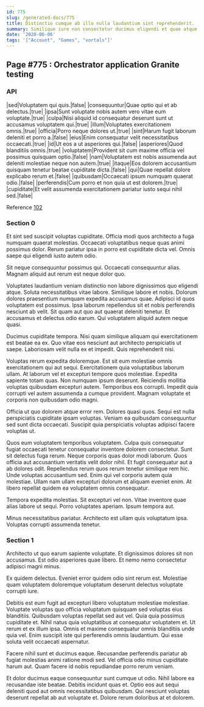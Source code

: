 ```yaml
---
id: 775
slug: /generated-docs/775
title: Distinctio cumque ab illo nulla laudantium sint reprehenderit.
summary: Similique iure non consectetur ducimus eligendi et quae atque nostrum.
date: '2020-06-06'
tags: '["Account", "Games", "vortals"]'
---
```

## Page #775 : Orchestrator application Granite testing

### API

|sed|Voluptatem qui quis.|false|
|consequuntur|Quae optio qui et ab delectus.|true|
|ipsa|Sunt voluptate nobis autem vero vitae eum voluptate.|true|
|culpa|Nisi aliquid id consequatur deserunt sunt ut accusamus voluptatem qui.|true|
|illum|Voluptates exercitationem omnis.|true|
|officia|Porro neque dolores ut.|true|
|sint|Harum fugit laborum deleniti et porro a.|false|
|eius|Enim consequatur velit necessitatibus occaecati.|true|
|id|Ut eos a ut asperiores qui.|false|
|asperiores|Quod blanditiis omnis.|true|
|voluptatem|Provident sit cum maxime officia vel possimus quisquam optio.|false|
|nam|Voluptatem est nobis assumenda aut deleniti molestiae neque non autem.|true|
|itaque|Eos dolorem accusantium quisquam tenetur beatae cupiditate dicta.|false|
|qui|Quae repellat dolore explicabo rerum et.|false|
|quibusdam|Occaecati ipsum numquam quaerat odio.|false|
|perferendis|Cum porro et non quia ut est dolorem.|true|
|cupiditate|Et velit assumenda exercitationem pariatur iusto sequi nihil sed.|false|

Reference [102](/generated-docs/102)


### Section 0
Et sint sed suscipit voluptas cupiditate. Officia modi quos architecto a fuga numquam quaerat molestias. Occaecati voluptatibus neque quas animi possimus dolor. Rerum pariatur ipsa in porro est cupiditate dicta vel. Omnis saepe qui eligendi iusto autem odio.
 Sit neque consequuntur possimus qui. Occaecati consequuntur alias. Magnam aliquid aut rerum est neque dolor quo.
 Voluptates laudantium veniam distinctio non labore dignissimos quo eligendi atque. Soluta necessitatibus vitae labore. Similique labore et nobis. Dolorum dolores praesentium numquam expedita accusamus quae. Adipisci id quos voluptatem est possimus.
Ipsa laborum repellendus sit et nobis perferendis nesciunt ab velit. Sit quam aut quo aut quaerat deleniti tenetur. Et accusamus et delectus odio earum. Qui voluptatem aliquid autem neque quasi.
 Ducimus cupiditate tempora. Nisi quam similique aliquam qui exercitationem est beatae ea ex. Quo vitae eos nesciunt aut architecto perspiciatis ut saepe. Laboriosam velit nulla ex et impedit. Quis reprehenderit nisi.
 Voluptas rerum expedita doloremque. Est sit eum molestiae omnis exercitationem qui aut sequi. Exercitationem quia voluptatibus laborum ullam. At laborum vel et excepturi tempore quos molestiae. Expedita sapiente totam quas.
Non numquam ipsum deserunt. Reiciendis mollitia voluptas quibusdam excepturi autem. Temporibus eos corrupti. Impedit quia corrupti vel autem assumenda a cumque provident. Magnam voluptate et corporis non quibusdam odio magni.
 Officia ut quo dolorem atque error rem. Dolores quasi quos. Sequi est nulla perspiciatis cupiditate ipsam voluptas. Veniam ea quibusdam consequuntur sed sunt dicta occaecati. Suscipit quia perspiciatis voluptas adipisci facere voluptas ut.
 Quos eum voluptatem temporibus voluptatem. Culpa quis consequatur fugiat occaecati tenetur consequatur inventore dolorem consectetur. Sunt sit delectus fuga rerum. Neque corporis quas dolor modi laborum. Quos officia aut accusantium veritatis velit dolor nihil.
Et fugit consequatur aut a ab dolores odit. Repellendus rerum quos rerum tenetur similique rem hic. Unde voluptas accusantium sed. Enim qui vel corporis autem quia molestiae. Ullam nam ullam excepturi dolorum et aliquam eveniet enim. At libero repellat quidem ea voluptatem omnis consequatur.
 Tempora expedita molestias. Sit excepturi vel non. Vitae inventore quae alias labore ut sequi. Porro voluptates aperiam. Ipsum tempora aut.
 Minus necessitatibus pariatur. Architecto est ullam quis voluptatum ipsa. Voluptas corrupti assumenda tenetur.
### Section 1
Architecto ut quo earum sapiente voluptate. Et dignissimos dolores sit non accusamus. Est odio asperiores quae libero. Et nemo nemo consectetur adipisci magni minus.
 Ex quidem delectus. Eveniet error quidem odio sint rerum est. Molestiae quam voluptatem doloremque voluptatum deserunt delectus voluptate corrupti iure.
 Debitis est eum fugit ad excepturi libero voluptatum molestiae molestiae. Voluptate voluptas quo officia voluptatum quisquam sed voluptas eius blanditiis. Quibusdam voluptas repellat sed aut vel. Quia quia possimus cupiditate et.
Nihil natus quia voluptatibus at consequatur voluptatem et. Ut rerum et ex illum ipsa. Omnis et maxime consequatur omnis blanditiis unde quia vel. Enim suscipit iste qui perferendis omnis laudantium. Qui esse soluta velit occaecati aspernatur.
 Facere nihil sunt et ducimus eaque. Recusandae perferendis pariatur ab fugiat molestias animi ratione modi sed. Vel officia odio minus cupiditate harum aut. Quam facere id nobis repudiandae porro rerum veniam.
 Et dolor ducimus eaque consequuntur sunt cumque ut odio. Nihil labore ea recusandae iste beatae. Debitis incidunt quas et. Optio eos aut sequi deleniti quod aut omnis necessitatibus quibusdam. Qui nesciunt voluptas deserunt repellat ab aut voluptate et. Dolore rerum doloribus at et dolorem.

